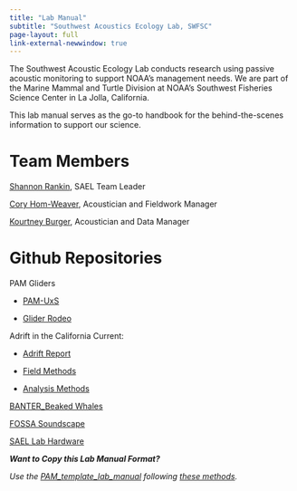 ```yaml
---
title: "Lab Manual"
subtitle: "Southwest Acoustics Ecology Lab, SWFSC"
page-layout: full
link-external-newwindow: true
---
```


The Southwest Acoustic Ecology Lab conducts research using passive acoustic monitoring to support NOAA's management needs. We are part of the Marine Mammal and Turtle Division at NOAA's Southwest Fisheries Science Center in La Jolla, California.

This lab manual serves as the go-to handbook for the behind-the-scenes information to support our science.

# Team Members

[Shannon Rankin](https://www.fisheries.noaa.gov/contact/shannon-rankin), SAEL Team Leader

[Cory Hom-Weaver](https://www.fisheries.noaa.gov/contact/cory-hom-weaver), Acoustician and Fieldwork Manager

[Kourtney Burger](https://www.fisheries.noaa.gov/contact/kourtney-burger), Acoustician and Data Manager

# Github Repositories

PAM Gliders

-   [PAM-UxS](https://nmfs-pam-glider.github.io/PAM-UxS/)

-   [Glider Rodeo](https://nmfs-pam-glider.github.io/GliderRodeo/)

Adrift in the California Current:

-   [Adrift Report](https://sael-swfsc.github.io/Adrift/)

-   [Field Methods](https://sael-swfsc.github.io/adrift-field-methods/)

-   [Analysis Methods](https://sael-swfsc.github.io/adrift-analysis-methods/)

[BANTER_Beaked Whales](https://github.com/shannonrankin/BANTER_BeakedWhales)

[FOSSA Soundscape](https://github.com/shannonrankin/fossa_soundscape)

[SAEL Lab Hardware](https://sael-swfsc.github.io/SAEL-Lab-Hardware/)

***Want to Copy this Lab Manual Format?***

*Use the [PAM_template_lab_manual](https://github.com/nmfs-ost/PAM_template_lab_manual) following [these methods](https://nmfs-ost.github.io/PAM_template_lab_manual/#how-to-use-this-template).*
